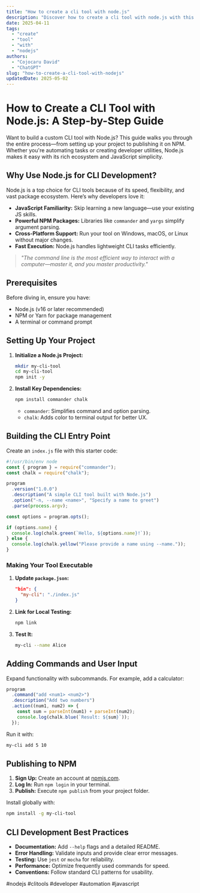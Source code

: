 ```yaml
---
title: "How to create a cli tool with node.js"
description: "Discover how to create a cli tool with node.js with this in-depth guide, providing actionable insights and practical tips to boost your knowledge and results."
date: 2025-04-11
tags:
  - "create"
  - "tool"
  - "with"
  - "nodejs"
authors:
  - "Cojocaru David"
  - "ChatGPT"
slug: "how-to-create-a-cli-tool-with-nodejs"
updatedDate: 2025-05-02
---
```


# How to Create a CLI Tool with Node.js: A Step-by-Step Guide  

Want to build a custom CLI tool with Node.js? This guide walks you through the entire process—from setting up your project to publishing it on NPM. Whether you're automating tasks or creating developer utilities, Node.js makes it easy with its rich ecosystem and JavaScript simplicity.  

## Why Use Node.js for CLI Development?  

Node.js is a top choice for CLI tools because of its speed, flexibility, and vast package ecosystem. Here’s why developers love it:  

- **JavaScript Familiarity:** Skip learning a new language—use your existing JS skills.  
- **Powerful NPM Packages:** Libraries like `commander` and `yargs` simplify argument parsing.  
- **Cross-Platform Support:** Run your tool on Windows, macOS, or Linux without major changes.  
- **Fast Execution:** Node.js handles lightweight CLI tasks efficiently.  

> *"The command line is the most efficient way to interact with a computer—master it, and you master productivity."*  

## Prerequisites  

Before diving in, ensure you have:  
- Node.js (v16 or later recommended)  
- NPM or Yarn for package management  
- A terminal or command prompt  

## Setting Up Your Project  

1. **Initialize a Node.js Project:**  
   ```bash  
   mkdir my-cli-tool  
   cd my-cli-tool  
   npm init -y  
   ```  

2. **Install Key Dependencies:**  
   ```bash  
   npm install commander chalk  
   ```  
   - `commander`: Simplifies command and option parsing.  
   - `chalk`: Adds color to terminal output for better UX.  

## Building the CLI Entry Point  

Create an `index.js` file with this starter code:  
```javascript  
#!/usr/bin/env node  
const { program } = require("commander");  
const chalk = require("chalk");  

program  
  .version("1.0.0")  
  .description("A simple CLI tool built with Node.js")  
  .option("-n, --name <name>", "Specify a name to greet")  
  .parse(process.argv);  

const options = program.opts();  

if (options.name) {  
  console.log(chalk.green(`Hello, ${options.name}!`));  
} else {  
  console.log(chalk.yellow("Please provide a name using --name."));  
}  
```  

### Making Your Tool Executable  

1. **Update `package.json`:**  
   ```json  
   "bin": {  
     "my-cli": "./index.js"  
   }  
   ```  

2. **Link for Local Testing:**  
   ```bash  
   npm link  
   ```  

3. **Test It:**  
   ```bash  
   my-cli --name Alice  
   ```  

## Adding Commands and User Input  

Expand functionality with subcommands. For example, add a calculator:  
```javascript  
program  
  .command("add <num1> <num2>")  
  .description("Add two numbers")  
  .action((num1, num2) => {  
    const sum = parseInt(num1) + parseInt(num2);  
    console.log(chalk.blue(`Result: ${sum}`));  
  });  
```  

Run it with:  
```bash  
my-cli add 5 10  
```  

## Publishing to NPM  

1. **Sign Up:** Create an account at [npmjs.com](https://www.npmjs.com/).  
2. **Log In:** Run `npm login` in your terminal.  
3. **Publish:** Execute `npm publish` from your project folder.  

Install globally with:  
```bash  
npm install -g my-cli-tool  
```  

## CLI Development Best Practices  

- **Documentation:** Add `--help` flags and a detailed README.  
- **Error Handling:** Validate inputs and provide clear error messages.  
- **Testing:** Use `jest` or `mocha` for reliability.  
- **Performance:** Optimize frequently used commands for speed.  
- **Conventions:** Follow standard CLI patterns for usability.  

#nodejs #clitools #developer #automation #javascript